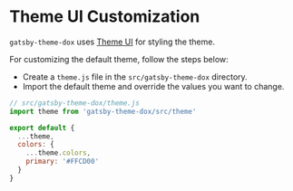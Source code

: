 # Theme UI Customization

`gatsby-theme-dox` uses [Theme UI](https://theme-ui.com) for styling the theme.

For customizing the default theme, follow the steps below:

- Create a `theme.js` file in the `src/gatsby-theme-dox` directory.
- Import the default theme and override the values you want to change.

```js
// src/gatsby-theme-dox/theme.js
import theme from 'gatsby-theme-dox/src/theme'

export default {
  ...theme,
  colors: {
    ...theme.colors,
    primary: '#FFCD00'
  }
}
```
